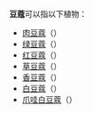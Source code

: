 '''豆蔻'''可以指以下植物：
*[[肉豆蔻|肉豆蔻]]（{{sn|''Myristica fragrans''}}）
*[[绿豆蔻|绿豆蔻]]（{{sn|''Elettaria cardamomum''}}）
*[[红豆蔻|红豆蔻]]（{{sn|''Alpinia galanga''}}）
*[[草豆蔻|草豆蔻]]（{{sn|''Alpinia hainanensis''}}）
*[[香豆蔻|香豆蔻]]（{{sn|''Amomum subulatum''}}）
*[[白豆蔻|白豆蔻]]（{{sn|''Amomum kravanh''}}）
*[[爪哇白豆蔻|爪哇白豆蔻]]（{{sn|''Wurfbainia compacta''}}）
{{disambiguation}}